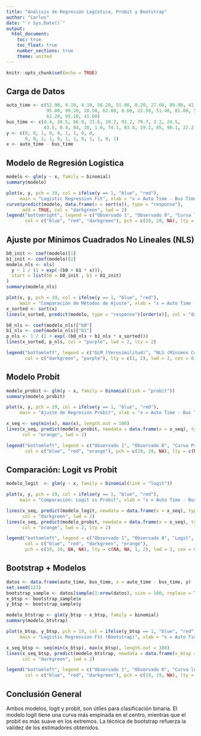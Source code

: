 ```yaml
---
title: "Análisis de Regresión Logística, Probit y Bootstrap"
author: "Carlos"
date: "`r Sys.Date()`"
output:
  html_document:
    toc: true
    toc_float: true
    number_sections: true
    theme: united
---
```


```r
knitr::opts_chunk$set(echo = TRUE)
```

## Carga de Datos

```r
auto_time <- c(52.90, 4.10, 4.10, 56.20, 51.80, 0.20, 27.60, 89.90, 41.50,
               95.00, 99.10, 18.50, 82.00, 8.60, 22.50, 51.40, 81.00, 51.00,
               62.20, 95.10, 41.60)
bus_time <- c(4.4, 28.5, 86.9, 31.6, 20.2, 91.2, 79.7, 2.2, 24.5,
              43.5, 8.4, 84, 38, 1.6, 74.1, 83.8, 19.2, 85, 90.1, 22.2, 91.5)
y <- c(0, 0, 1, 0, 0, 1, 1, 0, 0,
       0, 0, 1, 1, 0, 1, 1, 0, 1, 1, 0, 1)
x <- auto_time - bus_time
```

## Modelo de Regresión Logística

```r
modelo <- glm(y ~ x, family = binomial)
summary(modelo)

plot(x, y, pch = 19, col = ifelse(y == 1, "blue", "red"),
     main = "Logistic Regression Fit", xlab = "x = Auto Time - Bus Time", ylab = "P(car)")
curve(predict(modelo, data.frame(x = sort(x)), type = "response"),
      add = TRUE, col = "darkgreen", lwd = 2)
legend("bottomright", legend = c("Observado 1", "Observado 0", "Curva logística"),
       col = c("blue", "red", "darkgreen"), pch = c(19, 19, NA), lty = c(NA, NA, 1))
```

## Ajuste por Mínimos Cuadrados No Lineales (NLS)

```r
b0_init <- coef(modelo)[1]
b1_init <- coef(modelo)[2]
modelo_nls <- nls(
  y ~ 1 / (1 + exp(-(b0 + b1 * x))),
  start = list(b0 = b0_init , b1 = b1_init)
)
summary(modelo_nls)

plot(x, y, pch = 19, col = ifelse(y == 1, "blue", "red"),
     main = "Comparación de Métodos de Ajuste", xlab = "x = Auto Time - Bus Time", ylab = "P(car)")
x_sorted <- sort(x)
lines(x_sorted, predict(modelo, type = "response")[order(x)], col = "darkgreen", lwd = 2)

b0_nls <- coef(modelo_nls)["b0"]
b1_nls <- coef(modelo_nls)["b1"]
p_nls <- 1 / (1 + exp(-(b0_nls + b1_nls * x_sorted)))
lines(x_sorted, p_nls, col = "purple", lwd = 2, lty = 2)

legend("bottomleft", legend = c("GLM (Verosimilitud)", "NLS (Mínimos Cuadrados)"),
       col = c("darkgreen", "purple"), lty = c(1, 2), lwd = 2, cex = 0.5)
```

## Modelo Probit

```r
modelo_probit <- glm(y ~ x, family = binomial(link = "probit"))
summary(modelo_probit)

plot(x, y, pch = 19, col = ifelse(y == 1, "blue", "red"),
     main = "Ajuste de Regresión Probit", xlab = "x = Auto Time - Bus Time", ylab = "P(car)")

x_seq <- seq(min(x), max(x), length.out = 100)
lines(x_seq, predict(modelo_probit, newdata = data.frame(x = x_seq), type = "response"),
      col = "orange", lwd = 2)

legend("bottomleft", legend = c("Observado 1", "Observado 0", "Curva Probit"),
       col = c("blue", "red", "orange"), pch = c(19, 19, NA), lty = c(NA, NA, 1), lwd = 2, cex = 0.8)
```

## Comparación: Logit vs Probit

```r
modelo_logit  <- glm(y ~ x, family = binomial(link = "logit"))

plot(x, y, pch = 19, col = ifelse(y == 1, "blue", "red"),
     main = "Comparación: Logit vs Probit", xlab = "x = Auto Time - Bus Time", ylab = "P(car)", ylim = c(0, 1))

lines(x_seq, predict(modelo_logit, newdata = data.frame(x = x_seq), type = "response"),
      col = "darkgreen", lwd = 2)
lines(x_seq, predict(modelo_probit, newdata = data.frame(x = x_seq), type = "response"),
      col = "orange", lwd = 2, lty = 2)

legend("bottomleft", legend = c("Observado 1", "Observado 0", "Logit", "Probit"),
       col = c("blue", "red", "darkgreen", "orange"),
       pch = c(19, 19, NA, NA), lty = c(NA, NA, 1, 2), lwd = 2, cex = 0.5)
```

## Bootstrap + Modelos

```r
datos <- data.frame(auto_time, bus_time, x = auto_time - bus_time, y)
set.seed(123)
bootstrap_sample <- datos[sample(1:nrow(datos), size = 100, replace = TRUE), ]
x_btsp <- bootstrap_sample$x
y_btsp <- bootstrap_sample$y

modelo_btstrap <- glm(y_btsp ~ x_btsp, family = binomial)
summary(modelo_btstrap)

plot(x_btsp, y_btsp, pch = 19, col = ifelse(y_btsp == 1, "blue", "red"),
     main = "Logistic Regression Fit (Bootstrap)", xlab = "x = Auto Time - Bus Time", ylab = "P(car)")

x_seq_btsp <- seq(min(x_btsp), max(x_btsp), length.out = 100)
lines(x_seq_btsp, predict(modelo_btstrap, newdata = data.frame(x_btsp = x_seq_btsp), type = "response"),
      col = "darkgreen", lwd = 2)

legend("bottomleft", legend = c("Observado 1", "Observado 0", "Curva logística"),
       col = c("blue", "red", "darkgreen"), pch = c(19, 19, NA), lty = c(NA, NA, 1), lwd = 2, cex = 0.8)
```

## Conclusión General

Ambos modelos, logit y probit, son útiles para clasificación binaria. El modelo logit tiene una curva más empinada en el centro, mientras que el probit es más suave en los extremos. La técnica de bootstrap refuerza la validez de los estimadores obtenidos.

